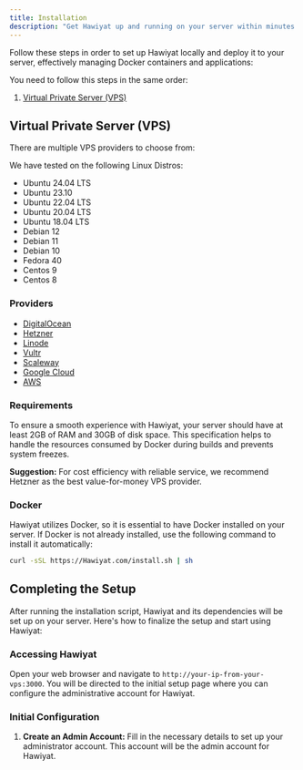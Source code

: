 ```yaml
---
title: Installation
description: "Get Hawiyat up and running on your server within minutes with this easy-to-follow installation guide."
---
```



Follow these steps in order to set up Hawiyat locally and deploy it to your server, effectively managing Docker containers and applications:

You need to follow this steps in the same order:

1. [Virtual Private Server (VPS)](#virtual-private-server-vps)

## Virtual Private Server (VPS)

There are multiple VPS providers to choose from:

We have tested on the following Linux Distros:

- Ubuntu 24.04 LTS
- Ubuntu 23.10
- Ubuntu 22.04 LTS
- Ubuntu 20.04 LTS
- Ubuntu 18.04 LTS
- Debian 12
- Debian 11
- Debian 10
- Fedora 40
- Centos 9
- Centos 8

### Providers

- [DigitalOcean](https://www.digitalocean.com/pricing/droplets#basic-droplets)
- [Hetzner](https://www.hetzner.com/cloud/)
- [Linode](https://www.linode.com/es/pricing/#compute-shared)
- [Vultr](https://www.vultr.com/pricing/#cloud-compute)
- [Scaleway](https://www.scaleway.com/en/pricing/?tags=baremetal,available)
- [Google Cloud](https://cloud.google.com/)
- [AWS](https://aws.amazon.com/ec2/pricing/)

### Requirements

To ensure a smooth experience with Hawiyat, your server should have at least 2GB of RAM and 30GB of disk space. This specification helps to handle the resources consumed by Docker during builds and prevents system freezes.



<Callout>**Suggestion:** For cost efficiency with reliable service, we recommend Hetzner as the best value-for-money VPS provider.</Callout>


### Docker

Hawiyat utilizes Docker, so it is essential to have Docker installed on your server. If Docker is not already installed, use the following command to install it automatically:

```bash
curl -sSL https://Hawiyat.com/install.sh | sh
```

## Completing the Setup

After running the installation script, Hawiyat and its dependencies will be set up on your server. Here's how to finalize the setup and start using Hawiyat:

### Accessing Hawiyat

Open your web browser and navigate to `http://your-ip-from-your-vps:3000`. You will be directed to the initial setup page where you can configure the administrative account for Hawiyat.


### Initial Configuration

1. **Create an Admin Account:** Fill in the necessary details to set up your administrator account. This account will be the admin account for Hawiyat.

 <ImageZoom  src="/assets/images/setup.png" width={1300} height={630} alt='home og image' className="rounded-lg" />